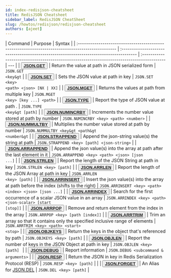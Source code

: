 ```yaml
---
id: index-redisjson-cheatsheet
title: RedisJSON Cheatsheet
sidebar_label: RedisJSON CheatSheet
slug: /howtos/redisjson/redisjson-cheatsheet
authors: [ajeet]
---
```



<Authors frontMatter={frontMatter} />

| Command                                                                                           | Purpose                                                                                | Syntax                                                                                     |
| :------------------------------------------------------------------------------------------------ | :------------------------------------------------------------------------------------- | :----------------------------------------------------------------------------------------- | --- |
| <button><b>[JSON.GET](https://oss.redis.com/redisjson/commands/#jsonget)</b></button>             | Return the value at path in JSON serialized form                                       | <code>JSON.GET &lt;key&gt</code>                                                           |
| <button><b>[JSON.SET](https://oss.redis.com/redisjson/commands/#jsonset)</b></button>             | Sets the JSON value at path in key                                                     | <code>JSON.SET &lt;key&gt; &lt;path&gt; &lt;json&gt; [NX &#124; XX]</code>                 |
| <button><b>[JSON.MGET](hTtps://oss.redis.com/redisjson/commands/#jsonmget)</b></button>           | Returns the values at path from multiple key                                           | <code>JSON.MGET &lt;key&gt; [key ...] &lt;path&gt;</code>                                  |
| <button><b>[JSON.TYPE](https://oss.redis.com/redisjson/commands/#jsontype)</b></button>           | Report the type of JSON value at path .                                                | <code>JSON.TYPE &lt;key&gt [path]</code>                                                   |
| <button><b>[JSON.NUMINCRBY](https://oss.redis.com/redisjson/commands/#jsonnumincrby)</b></button> | Increments the number value stored at path by number                                   | <code>JSON.NUMINCRBY &lt;key&gt; &lt;path&gt; &lt;number&gt;</code>                        |
| <button><b>[JSON.NUMMULTBY](https://oss.redis.com/redisjson/commands/#jsonnummultby)</b></button> | Multiplies the number value stored at path by number                                   | <code>JSON.NUMMULTBY &lt;key&gt &lt;path&gt &lt;number&gt</code>                           |
| <button><b>[JSON.STRAPPEND](https://oss.redis.com/redisjson/commands/#jsonstrappend)</b></button> | Append the json-string value(s) the string at path                                     | <code>JSON.STRAPPEND &lt;key&gt; [path] &lt;json-string&gt;</code>                         |
| <button><b>[JSON.ARRAPPEND](https://oss.redis.com/redisjson/commands/#jsonarrappend)</b></button> | Append the json value(s) into the array at path after the last element in it           | <code>JSON.ARRAPPEND &lt;key&gt; &lt;path&gt; &lt;json&gt; [json ...]</code>               |
| <button><b>[JSON.STRLEN](https://oss.redis.com/redisjson/commands/#jsonstrlen)</b></button>       | Report the length of the JSON String at path in key                                    | <code>JSON.STRLEN &lt;key&gt; [path]</code>                                                |
| <button><b>[JSON.ARRLEN](https://oss.redis.com/redisjson/commands/#jsonarrlen)</b></button>       | Report the length of the JSON Array at path in key                                     | <code>JSON.ARRLEN &lt;key&gt; [path]</code>                                                |
| <button><b>[JSON.ARRINSERT](https://oss.redis.com/redisjson/commands/#jsonarrinsert)</b></button> | Insert the json value(s) into the array at path before the index (shifts to the right) | <code>JSON.ARRINSERT &lt;key&gt; &lt;path&gt; &lt;index&gt; &lt;json&gt; [json ...]</code> |
| <button><b>[JSON.ARRINDEX](https://oss.redis.com/redisjson/commands/#jsonarrindex)</b></button>   | Search for the first occurrence of a scalar JSON value in an array                     | <code>JSON.ARRINDEX &lt;key&gt; &lt;path&gt; &lt;json-scalar&gt; [start [stop]]</code>     |
| <button><b>[JSON.ARRPOP](https://oss.redis.com/redisjson/commands/#jsonarrpop)</b></button>       | Remove and return element from the index in the array                                  | <code>JSON.ARRPOP &lt;key&gt; [path [index]]</code>                                        |
| <button><b>[JSON.ARRTRIM](https://oss.redis.com/redisjson/commands/#jsonarrtrim)</b></button>     | Trim an array so that it contains only the specified inclusive range of elements       | <code>JSON.ARRTRIM &lt;key&gt; &lt;path&gt; &lt;start&gt; &lt;stop&gt;</code>              |
| <button><b>[JSON.OBJKEYS](https://oss.redis.com/redisjson/commands/#jsonobjkeys)</b></button>     | Return the keys in the object that's referenced by path                                | <code>JSON.OBJKEYS &lt;key&gt; [path]</code>                                               |
| <button><b>[JSON.OBJLEN](https://oss.redis.com/redisjson/commands/#jsonobjlen)</b></button>       | Report the number of keys in the JSON Object at path in key                            | <code>JSON.OBJLEN &lt;key&gt; [path] </code>                                               |
| <button><b>[JSON.DEBUG](https://oss.redis.com/redisjson/commands/#jsondebug)</b></button>         | Report information                                                                     | <code>JSON.DEBUG &lt;subcommand & arguments&gt;</code>                                     |
| <button><b>[JSON.RESP](https://oss.redis.com/redisjson/commands/#jsonresp)</b></button>           | Return the JSON in key in Redis Serialization Protocol (RESP)                          | <code>JSON.RESP &lt;key&gt; [path]</code>                                                  |     |
| <button><b>[JSON.FORGET](https://oss.redis.com/redisjson/commands/#jsonforget)</b></button>       | An Alias for [JSON.DEL](https://oss.redis.com/redisjson/commands/#jsondel)             | <code>JSON.DEL &lt;key&gt; [path]</code>                                                   |
